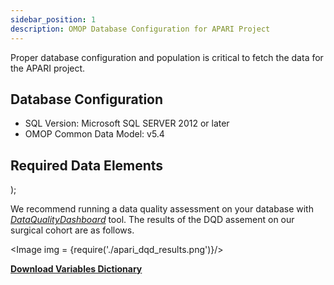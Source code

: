 ```yaml
---
sidebar_position: 1
description: OMOP Database Configuration for APARI Project
---
```


Proper database configuration and population is critical to fetch the data for the APARI project. 

## Database Configuration
* SQL Version: Microsoft SQL SERVER 2012 or later
* OMOP Common Data Model: v5.4

## Required Data Elements

   <div>
      <Excel datas={datas} />
    </div>
);

We recommend running a data quality assessment on your database with [*DataQualityDashboard*](https://ohdsi.github.io/DataQualityDashboard/) tool. The results of the  DQD assement on our surgical cohort are as follows.

<Image img = {require('./apari_dqd_results.png')}/>

[**Download Variables Dictionary**](./apari_OMOP_table_column_info.xlsx)

<ExcelShow/>

